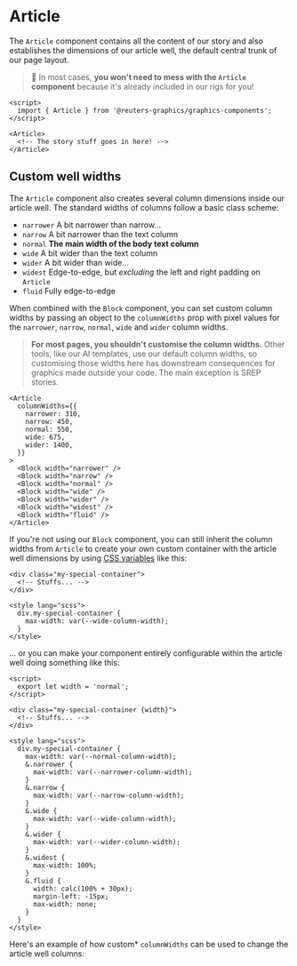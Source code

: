 

<Meta of={ArticleStories} />

# Article

The `Article` component contains all the content of our story and also establishes the dimensions of our article well, the default central trunk of our page layout.

> 📌 In most cases, **you won't need to mess with the `Article` component** because it's already included in our rigs for you!

```svelte
<script>
  import { Article } from '@reuters-graphics/graphics-components';
</script>

<Article>
  <!-- The story stuff goes in here! -->
</Article>
```

<Canvas of={ArticleStories.Demo} />

## Custom well widths

The `Article` component also creates several column dimensions inside our article well. The standard widths of columns follow a basic class scheme:

- `narrower` A bit narrower than narrow...
- `narrow` A bit narrower than the text column
- `normal` **The main width of the body text column**
- `wide` A bit wider than the text column
- `wider` A bit wider than wide...
- `widest` Edge-to-edge, but _excluding_ the left and right padding on `Article`
- `fluid` Fully edge-to-edge

When combined with the `Block` component, you can set custom column widths by passing an object to the `columnWidths` prop with pixel values for the `narrower`, `narrow`, `normal`, `wide` and `wider` column widths.

> **For most pages, you shouldn't customise the column widths.** Other tools, like our AI templates, use our default column widths, so customising those widths here has downstream consequences for graphics made outside your code. The main exception is SREP stories.

```svelte
<Article
  columnWidths={{
    narrower: 310,
    narrow: 450,
    normal: 550,
    wide: 675,
    wider: 1400,
  }}
>
  <Block width="narrower" />
  <Block width="narrow" />
  <Block width="normal" />
  <Block width="wide" />
  <Block width="wider" />
  <Block width="widest" />
  <Block width="fluid" />
</Article>
```

If you're not using our `Block` component, you can still inherit the column widths from `Article` to create your own custom container with the article well dimensions by using [CSS variables](https://developer.mozilla.org/en-US/docs/Web/CSS/Using_CSS_custom_properties) like this:

```svelte
<div class="my-special-container">
  <!-- Stuffs... -->
</div>

<style lang="scss">
  div.my-special-container {
    max-width: var(--wide-column-width);
  }
</style>
```

... or you can make your component entirely configurable within the article well doing something like this:

```svelte
<script>
  export let width = 'normal';
</script>

<div class="my-special-container {width}">
  <!-- Stuffs... -->
</div>

<style lang="scss">
  div.my-special-container {
    max-width: var(--normal-column-width);
    &.narrower {
      max-width: var(--narrower-column-width);
    }
    &.narrow {
      max-width: var(--narrow-column-width);
    }
    &.wide {
      max-width: var(--wide-column-width);
    }
    &.wider {
      max-width: var(--wider-column-width);
    }
    &.widest {
      max-width: 100%;
    }
    &.fluid {
      width: calc(100% + 30px);
      margin-left: -15px;
      max-width: none;
    }
  }
</style>
```

Here's an example of how custom\* `columnWidths` can be used to change the article well columns:
